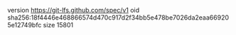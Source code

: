 version https://git-lfs.github.com/spec/v1
oid sha256:18f4446e468866574d470c917d2f34bb5e478be7026da2eaa669205e12749bfc
size 15801
